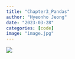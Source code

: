 ```yaml
---
title: "Chapter3_Pandas"
author: "Hyeonho Jeong"
date: "2023-03-28"
categories: [code]
image: "image.jpg"
---
```


![](image.jpg)
